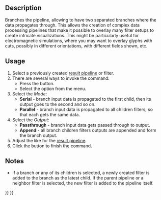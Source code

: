 <languages/>
<translate>

<!--T:1-->
{{Docnav
|[[FEM_PostPipelineFromResult|Post Pipeline From Result]]
|[[FEM_PostFilterWarp|Warp Filter]]
|[[FEM_Workbench|FEM]]
|IconL=FEM_PostPipelineFromResult.svg
|IconR=FEM_PostFilterWarp.svg
|IconC=Workbench_FEM.svg
}}

<!--T:2-->
{{GuiCommand
|Name=FEM PostBranchFilter
|MenuLocation=Results → Pipeline Branch
|Workbenches=[[FEM_Workbench|FEM]]
|Version=1.1
|SeeAlso=[[Std_Refresh|Std Refresh]], [[FEM_PostCreateFunctions|FEM Filter functions]]
}}

==Description== <!--T:3-->

<!--T:4-->
Branches the pipeline, allowing to have two separated branches where the data propagates through. This allows the creation of complex data processing pipelines that make it possible to overlay many filter setups to create intricate visualizations. This might be particularly useful for electromagnetic simulations, where you may want to overlay glyphs with cuts, possibly in different orientations, with different fields shown, etc.

==Usage== <!--T:5-->

<!--T:6-->
# Select a previously created [[FEM_PostPipelineFromResult|result pipeline]] or filter.
# There are several ways to invoke the command:
#* Press the {{Button|[[Image:FEM_PostBranchFilter.svg|16px]] [[FEM_PostBranchFilter|Pipeline Branch]]}} button.
#* Select the {{MenuCommand|Results → [[Image:FEM_PostBranchFilter.svg|16px]] Pipeline Branch}} option from the menu.
# Select the ''Mode'':
#* '''Serial''' - branch input data is propagated to the first child, then its output goes to the second and so on.
#* '''Parallel''' - branch input data is propagated to all children filters, so that each gets the same data.
# Select the ''Output'':
#* '''Passthrough''' - branch input data gets passed through to output.
#* '''Append''' - all branch children filters outputs are appended and form the branch output.
# Adjust the {{MenuCommand|Result display options}} like for the [[FEM_PostPipelineFromResult|result pipeline]].
# Click the {{Button|OK}} button to finish the command.

==Notes== <!--T:9-->

<!--T:10-->
* If a branch or any of its children is selected, a newly created filter is added to the branch as the latest child. If the parent pipeline or a neighbor filter is selected, the new filter is added to the pipeline itself.


<!--T:8-->
{{Docnav
|[[FEM_PostPipelineFromResult|Post Pipeline From Result]]
|[[FEM_PostFilterWarp|Warp Filter]]
|[[FEM_Workbench|FEM]]
|IconL=FEM_PostPipelineFromResult.svg
|IconR=FEM_PostFilterWarp.svg
|IconC=Workbench_FEM.svg
}}

</translate>
{{FEM_Tools_navi{{#translation:}}}}
{{Userdocnavi{{#translation:}}}}